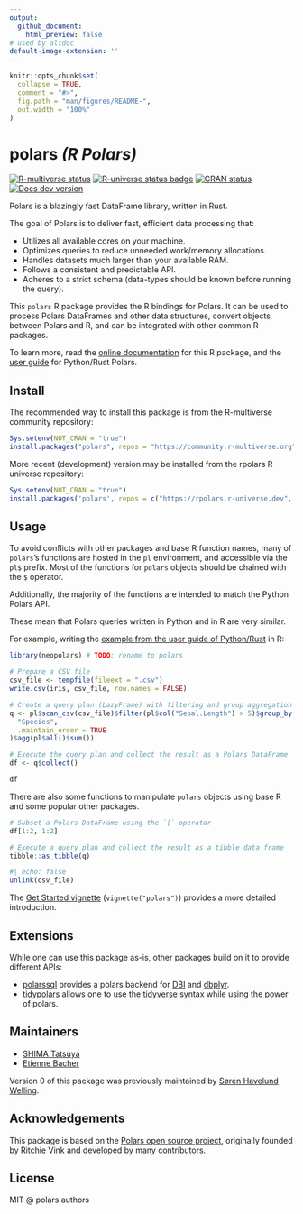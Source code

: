 ```yaml
---
output:
  github_document:
    html_preview: false
# used by altdoc
default-image-extension: ''
---
```


<!-- README.md is generated from README.Rmd. Please edit that file -->

```r
knitr::opts_chunk$set(
  collapse = TRUE,
  comment = "#>",
  fig.path = "man/figures/README-",
  out.width = "100%"
)
```

# polars _(R Polars)_

<!-- TODO: add link to discord -->

<!-- badges: start -->
[![R-multiverse status](https://img.shields.io/badge/dynamic/json?url=https%3A%2F%2Fcommunity.r-multiverse.org%2Fapi%2Fpackages%2Fpolars&query=%24.Version&label=r-multiverse)](https://community.r-multiverse.org/polars)
[![R-universe status badge](https://rpolars.r-universe.dev/badges/polars)](https://rpolars.r-universe.dev)
[![CRAN status](https://www.r-pkg.org/badges/version/polars)](https://CRAN.R-project.org/package=polars)
[![Docs dev version](https://img.shields.io/badge/docs-dev-blue.svg)](https://pola-rs.github.io/r-polars)
<!-- badges: end -->

Polars is a blazingly fast DataFrame library, written in Rust.

The goal of Polars is to deliver fast, efficient data processing that:

- Utilizes all available cores on your machine.
- Optimizes queries to reduce unneeded work/memory allocations.
- Handles datasets much larger than your available RAM.
- Follows a consistent and predictable API.
- Adheres to a strict schema (data-types should be known before running the query).

This `polars` R package provides the R bindings for Polars.
It can be used to process Polars DataFrames and other data structures,
convert objects between Polars and R, and can be integrated with other common R packages.

To learn more, read the [online documentation](https://pola-rs.github.io/r-polars/) for this R package,
and the [user guide](https://docs.pola.rs/) for Python/Rust Polars.

## Install

The recommended way to install this package is from the R-multiverse community repository:

```r
Sys.setenv(NOT_CRAN = "true")
install.packages("polars", repos = "https://community.r-multiverse.org")
```

More recent (development) version may be installed from the rpolars R-universe repository:

```r
Sys.setenv(NOT_CRAN = "true")
install.packages('polars', repos = c("https://rpolars.r-universe.dev", "https://cloud.r-project.org"))
```

<!-- TODO: link to the installation vignette -->

## Usage

To avoid conflicts with other packages and base R function names, many of `polars`'s
functions are hosted in the `pl` environment, and accessible via the `pl$` prefix.
Most of the functions for `polars` objects should be chained with the `$` operator.

Additionally, the majority of the functions are intended to match the Python Polars API.

These mean that Polars queries written in Python and in R are very similar.

For example, writing the [example from the user guide of Python/Rust](https://docs.pola.rs/#example)
in R:

```r
library(neopolars) # TODO: rename to polars

# Prepare a CSV file
csv_file <- tempfile(fileext = ".csv")
write.csv(iris, csv_file, row.names = FALSE)

# Create a query plan (LazyFrame) with filtering and group aggregation
q <- pl$scan_csv(csv_file)$filter(pl$col("Sepal.Length") > 5)$group_by(
  "Species",
  .maintain_order = TRUE
)$agg(pl$all()$sum())

# Execute the query plan and collect the result as a Polars DataFrame
df <- q$collect()

df
```

There are also some functions to manipulate `polars` objects using base R and some popular other packages.

```r
# Subset a Polars DataFrame using the `[` operator
df[1:2, 1:2]

# Execute a query plan and collect the result as a tibble data frame
tibble::as_tibble(q)
```

```r
#| echo: false
unlink(csv_file)
```

The [Get Started vignette](https://pola-rs.github.io/r-polars/vignettes/polars.html)
(`vignette("polars")`) provides a more detailed introduction.

## Extensions

While one can use this package as-is, other packages build on it to
provide different APIs:

- [polarssql](https://rpolars.github.io/r-polarssql/) provides a polars
  backend for [DBI](https://dbi.r-dbi.org/) and [dbplyr](https://dbplyr.tidyverse.org/).
- [tidypolars](https://tidypolars.etiennebacher.com/) allows one to
  use the [tidyverse](https://www.tidyverse.org/) syntax while using the power of polars.

## Maintainers

- [SHIMA Tatsuya](https://github.com/eitsupi)
- [Etienne Bacher](https://github.com/etiennebacher)

Version 0 of this package was previously maintained by [Søren Havelund Welling](https://github.com/sorhawell).
<!-- TODO: link to the v0 branch -->

## Acknowledgements

This package is based on the [Polars open source project](https://github.com/pola-rs/polars),
originally founded by [Ritchie Vink](https://github.com/ritchie46) and developed by many contributors.

## License

MIT @ polars authors
